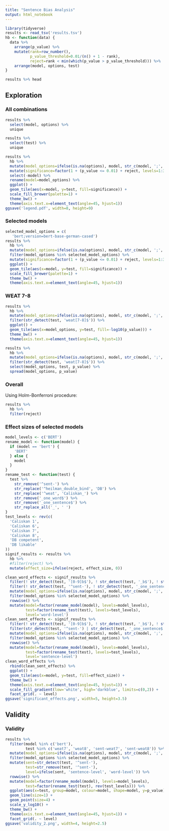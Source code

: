```yaml
---
title: "Sentence Bias Analysis"
output: html_notebook
---
```


```r
library(tidyverse)
results <- read_tsv('results.tsv')
hb <- function(data) {
  data %>%
    arrange(p_value) %>%
    mutate(rank=row_number(),
           p_value_threshold=0.01/(n() + 1 - rank),
           reject=rank < min(which(p_value > p_value_threshold))) %>%
    arrange(model, options, test)
}
```

```r
results %>% head
```

## Exploration

### All combinations

```r
results %>%
  select(model, options) %>%
  unique
```

```r
results %>%
  select(test) %>%
  unique
```

```r
results %>%
  hb %>%
  mutate(model_options=ifelse(is.na(options), model, str_c(model, ';', options))) %>%
  mutate(significance=factor(1 + (p_value <= 0.01) + reject, levels=1:3, labels=c('insignificant', 'significant at 0.01', 'signif at 0.01 after correction'))) %>%
  select(-model) %>%
  rename(model=model_options) %>%
  ggplot() +
  geom_tile(aes(x=model, y=test, fill=significance)) +
  scale_fill_brewer(palette=1) +
  theme_bw() +
  theme(axis.text.x=element_text(angle=45, hjust=1))
ggsave('legend.pdf', width=8, height=9)
```

### Selected models

```r
selected_model_options = c(
   'bert;version=bert-base-german-cased')
results %>%
  hb %>%
  mutate(model_options=ifelse(is.na(options), model, str_c(model, ';', options))) %>%
  filter(model_options %in% selected_model_options) %>%
  mutate(significance=factor(1 + (p_value <= 0.01) + reject, levels=1:3, labels=c('insignificant', 'significant at 0.01', 'signif at 0.01 after correction'))) %>%
  ggplot() +
  geom_tile(aes(x=model, y=test, fill=significance)) +
  scale_fill_brewer(palette=1) +
  theme_bw() +
  theme(axis.text.x=element_text(angle=45, hjust=1))
```

### WEAT 7-8

```r
results %>%
  hb %>%
  mutate(model_options=ifelse(is.na(options), model, str_c(model, ';', options))) %>%
  filter(str_detect(test, 'weat[7-8]$')) %>%
  ggplot() +
  geom_tile(aes(x=model_options, y=test, fill=-log10(p_value))) +
  theme_bw() +
  theme(axis.text.x=element_text(angle=45, hjust=1))
```

```r
results %>%
  hb %>%
  mutate(model_options=ifelse(is.na(options), model, str_c(model, ';', options))) %>%
  filter(str_detect(test, 'weat[7-8]$')) %>%
  select(model_options, test, p_value) %>%
  spread(model_options, p_value)
```

### Overall

Using Holm-Bonferroni procedure:

```r
results %>%
  hb %>%
  filter(reject)
```

### Effect sizes of selected models

```r
model_levels <- c('BERT')
rename_model <- function(model) {
  if (model == 'bert') {
    'BERT'
  } else {
    model
  }
}
rename_test <- function(test) {
  test %>%
    str_remove('^sent-') %>%
    str_replace('^heilman_double_bind', 'DB') %>%
    str_replace('^weat', 'Caliskan_') %>%
    str_remove('_one_word$') %>%
    str_remove('_one_sentence$') %>%
    str_replace_all('_', ' ')
}
test_levels <- rev(c(
  'Caliskan 1',
  'Caliskan 6',
  'Caliskan 7',
  'Caliskan 8',
  'DB competent',
  'DB likable'
))
signif_results <- results %>%
  hb %>%
  #filter(reject) %>%
  mutate(effect_size=ifelse(reject, effect_size, 0))
```

```r
clean_word_effects <- signif_results %>%
  filter(! str_detect(test, '[0-9]b$'), ! str_detect(test, '_b$'), ! str_detect(test, '_1[+-3]*$')) %>%
  filter(! str_detect(test, '^sent-'), ! str_detect(test, '_one_sentence$')) %>%
  mutate(model_options=ifelse(is.na(options), model, str_c(model, ';', options))) %>%
  filter(model_options %in% selected_model_options) %>%
  rowwise() %>% 
  mutate(model=factor(rename_model(model), levels=model_levels),
         test=factor(rename_test(test), levels=test_levels),
         level='word-level')
clean_sent_effects <- signif_results %>%
  filter(! str_detect(test, '[0-9]b$'), ! str_detect(test, '_b$'), ! str_detect(test, '_1[+-3]*$')) %>%
  filter(str_detect(test, '^sent-') | str_detect(test, '_one_sentence$'), ! str_detect(test, '^sent-heilman')) %>%
  mutate(model_options=ifelse(is.na(options), model, str_c(model, ';', options))) %>%
  filter(model_options %in% selected_model_options) %>%
  rowwise() %>% 
  mutate(model=factor(rename_model(model), levels=model_levels),
         test=factor(rename_test(test), levels=test_levels),
         level='sentence-level')
clean_word_effects %>%
  rbind(clean_sent_effects) %>%
  ggplot() +
  geom_tile(aes(x=model, y=test, fill=effect_size)) +
  theme_bw() +
  theme(axis.text.x=element_text(angle=45, hjust=1)) +
  scale_fill_gradient(low='white', high='darkblue', limits=c(0,2)) +
  facet_grid(. ~ level)
ggsave('significant_effects.png', width=5, height=3.5)
```

## Validity

### Validity

```r
results %>%
  filter(model %in% c('bert'),
         test %in% c('weat7', 'weat8', 'sent-weat7', 'sent-weat8')) %>%
  mutate(model_options=ifelse(is.na(options), model, str_c(model, ';', options))) %>%
  filter(model_options %in% selected_model_options) %>%
  mutate(sent=str_detect(test, '^sent-'),
         test=str_remove(test, '^sent-'),
         level=ifelse(sent, 'sentence-level', 'word-level')) %>%
  rowwise() %>% 
  mutate(model=factor(rename_model(model), levels=model_levels),
         test=factor(rename_test(test), rev(test_levels))) %>%
  ggplot(aes(x=test, group=model, colour=model, shape=model, y=p_value)) +
  geom_line(size=1) +
  geom_point(size=4) +
  scale_y_log10() +
  theme_bw() +
  theme(axis.text.x=element_text(angle=45, hjust=1)) +
  facet_grid(. ~ level)
ggsave('validity_2.png', width=4, height=2.5)
```
